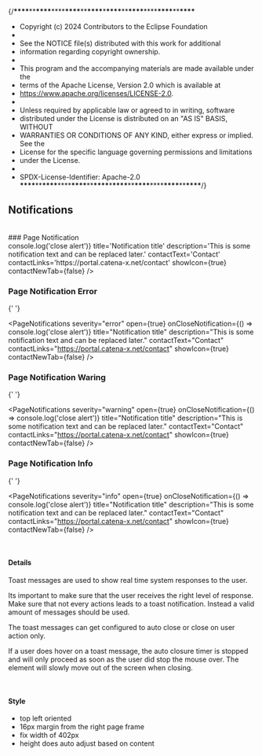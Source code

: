 {/**\*\*\*\***\*\***\*\*\*\***\*\*\*\***\*\*\*\***\*\***\*\*\*\***\***\*\*\*\***\*\***\*\*\*\***\*\*\*\***\*\*\*\***\*\***\*\*\*\***

- Copyright (c) 2024 Contributors to the Eclipse Foundation
-
- See the NOTICE file(s) distributed with this work for additional
- information regarding copyright ownership.
-
- This program and the accompanying materials are made available under the
- terms of the Apache License, Version 2.0 which is available at
- https://www.apache.org/licenses/LICENSE-2.0.
-
- Unless required by applicable law or agreed to in writing, software
- distributed under the License is distributed on an "AS IS" BASIS, WITHOUT
- WARRANTIES OR CONDITIONS OF ANY KIND, either express or implied. See the
- License for the specific language governing permissions and limitations
- under the License.
-
- SPDX-License-Identifier: Apache-2.0
  **\*\*\*\***\*\***\*\*\*\***\*\*\*\***\*\*\*\***\*\***\*\*\*\***\***\*\*\*\***\*\***\*\*\*\***\*\*\*\***\*\*\*\***\*\***\*\*\*\***/}


<Meta title="Design Guidelines/Notifications" />

## Notifications

<br />
<SharedThemeProvider>
  <SharedCssBaseline />
  ### Page Notification
  <br />
  <PageNotifications severity='success'
  open={true}
  onCloseNotification={() => console.log('close alert')}
  title='Notification title'
  description='This is some notification text and can be replaced later.'
  contactText='Contact'
  contactLinks='https://portal.catena-x.net/contact'
  showIcon={true}
  contactNewTab={false} />
  <br />

### Page Notification Error

{' '}

<PageNotifications
  severity="error"
  open={true}
  onCloseNotification={() => console.log('close alert')}
  title="Notification title"
  description="This is some notification text and can be replaced later."
  contactText="Contact"
  contactLinks="https://portal.catena-x.net/contact"
  showIcon={true}
  contactNewTab={false}
/>
<br />

### Page Notification Waring

{' '}

<PageNotifications
  severity="warning"
  open={true}
  onCloseNotification={() => console.log('close alert')}
  title="Notification title"
  description="This is some notification text and can be replaced later."
  contactText="Contact"
  contactLinks="https://portal.catena-x.net/contact"
  showIcon={true}
  contactNewTab={false}
/>
<br />

### Page Notification Info

{' '}

<PageNotifications
  severity="info"
  open={true}
  onCloseNotification={() => console.log('close alert')}
  title="Notification title"
  description="This is some notification text and can be replaced later."
  contactText="Contact"
  contactLinks="https://portal.catena-x.net/contact"
  showIcon={true}
  contactNewTab={false}
/>
<br />

  <PageSnackbarStack severity='error'
  open={true}
  autoClose={false}
  title='Lorem Ipsum'
  description='Notification sentence comes here'>
  <PageSnackbar severity='success'
  open={true}
  autoClose={false}
  title='Lorem Ipsum'
  description='Notification sentence comes here'
  showIcon={true}
  />
  <PageSnackbar severity='error'
  open={true}
  autoClose={false}
  title='Lorem Ipsum'
  description='Notification sentence comes here'
  showIcon={true}
  />
  </PageSnackbarStack>
</SharedThemeProvider>

<br />

#### Details

Toast messages are used to show real time system responses to the user.

Its important to make sure that the user receives the right level of response. Make sure that not every actions leads to a toast notification. Instead a valid amount of messages should be used.

The toast messages can get configured to auto close or close on user action only.

If a user does hover on a toast message, the auto closure timer is stopped and will only proceed as soon as the user did stop the mouse over. The element will slowly move out of the screen when closing.

<br />

#### Style

- top left oriented
- 16px margin from the right page frame
- fix width of 402px
- height does auto adjust based on content
